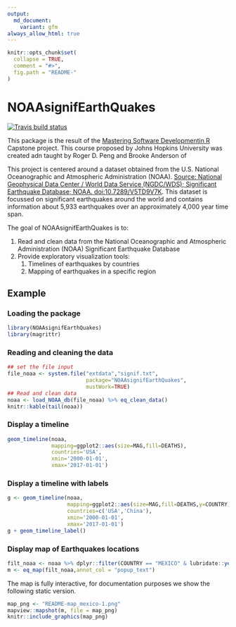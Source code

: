 ```yaml
---
output:
  md_document:
    variant: gfm
always_allow_html: true
---
```


<!-- README.md is generated from README.Rmd. Please edit that file -->

```r
knitr::opts_chunk$set(
  collapse = TRUE,
  comment = "#>",
  fig.path = "README-"
)
```

# NOAAsignifEarthQuakes

<!-- badges: start -->
[![Travis build status](https://travis-ci.org/BreizhZut/NOAAsignifEarthQuakes.svg?branch=master)](https://travis-ci.org/BreizhZut/NOAAsignifEarthQuakes)
<!-- badges: end -->

This package is the result of the [Mastering Software Developmentin R](https://www.coursera.org/specializations/r) Capstone project. This course proposed by Johns Hopkins University was created adn taught by  Roger D. Peng and Brooke Anderson of 

This project is centered around a dataset obtained from the U.S. National Oceanographic and Atmospheric Administration (NOAA).
[Source: National Geophysical Data Center / World Data Service (NGDC/WDS); Significant Earthquake Database; NOAA. doi:10.7289/V5TD9V7K](https://data.nodc.noaa.gov/cgi-bin/iso?id=gov.noaa.ngdc.mgg.hazards:G012153).
This dataset is focussed on significant earthquakes around the world and contains information about 5,933 earthquakes over an approximately 4,000 year time span.

The goal of NOAAsignifEarthQuakes is to:

1. Read and clean data from the National Oceanographic and Atmospheric Administration (NOAA) Significant Earthquake Database
1. Provide exploratory visualization tools:
    1. Timelines of earthquakes by countries
    1. Mapping of earthquakes in a specific region

## Example

### Loading the package

```r
library(NOAAsignifEarthQuakes)
library(magrittr)
```

### Reading and cleaning the data

```r
## set the file input
file_noaa <- system.file("extdata","signif.txt",
                         package="NOAAsignifEarthQuakes",
                         mustWork=TRUE)
## Read and clean data
noaa <- load_NOAA_db(file_noaa) %>% eq_clean_data()
knitr::kable(tail(noaa))
```

### Display a timeline

```r
geom_timeline(noaa,
              mapping=ggplot2::aes(size=MAG,fill=DEATHS),
              countries='USA',
              xmin='2000-01-01',
              xmax='2017-01-01')
```

### Display a timeline with labels

```r
g <- geom_timeline(noaa,
                   mapping=ggplot2::aes(size=MAG,fill=DEATHS,y=COUNTRY),
                   countries=c('USA','China'),
                   xmin='2000-01-01',
                   xmax='2017-01-01') 
g + geom_timeline_label()
```


### Display map of Earthquakes locations

```r
filt_noaa <- noaa %>% dplyr::filter(COUNTRY == "MEXICO" & lubridate::year(DATE) >= 2000)
m <- eq_map(filt_noaa,annot_col = "popup_text")
```

The map is fully interactive, for documentation purposes we show the following static version.

```r
map_png <- "README-map_mexico-1.png"
mapview::mapshot(m, file = map_png)
knitr::include_graphics(map_png)
```

